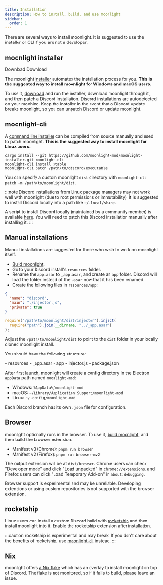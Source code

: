 ```yaml
---
title: Installation
description: How to install, build, and use moonlight
sidebar:
  order: 1
---
```


There are several ways to install moonlight. It is suggested to use the installer or CLI if you are not a developer.

## moonlight installer

<LinkButton href="https://github.com/moonlight-mod/moonlight-installer/releases/latest/download/moonlight-installer.exe" icon="seti:windows">Download</LinkButton>
<LinkButton href="https://github.com/moonlight-mod/moonlight-installer/releases/latest/download/moonlight-installer-macos.dmg" icon="apple">Download</LinkButton>

The moonlight [installer](https://github.com/moonlight-mod/moonlight-installer) automates the installation process for you. **This is the suggested way to install moonlight for Windows and macOS users.**

To use it, [download](https://github.com/moonlight-mod/moonlight-installer/releases/latest) and run the installer, download moonlight through it, and then patch a Discord installation. Discord installations are autodetected on your machine. Keep the installer in the event that a Discord update breaks moonlight, so you can unpatch Discord or update moonlight.

## moonlight-cli

A [command line installer](https://github.com/moonlight-mod/moonlight-installer/tree/main/crates/moonlight-cli) can be compiled from source manually and used to patch moonlight. **This is the suggested way to install moonlight for Linux users.**

```shell
cargo install --git https://github.com/moonlight-mod/moonlight-installer.git moonlight-cli
moonlight-cli install stable
moonlight-cli patch /path/to/discord/executable
```

You can specify a custom moonlight `dist` directory with `moonlight-cli patch -m /path/to/moonlight/dist`.

:::note
Discord installations from Linux package managers may not work well with moonlight (due to root permissions or immutability). It is suggested to install Discord locally into a path like `~/.local/share`.

A script to install Discord locally (maintained by a community member) is available [here](https://gist.github.com/maddymeows/6af1a5d5a870c13b7b159c4463edee70). You will need to patch this Discord installation manually after installing it.
:::

## Manual installations

Manual installations are suggested for those who wish to work on moonlight itself.

- [Build moonlight](/dev/setup).
- Go to your Discord install's `resources` folder.
- Rename the `app.asar` to `_app.asar`, and create an `app` folder. Discord will load the folder instead of the `.asar` now that it has been renamed.
- Create the following files in `resources/app`:

```json title="package.json"
{
  "name": "discord",
  "main": "./injector.js",
  "private": true
}
```

```js title="injector.js"
require("/path/to/moonlight/dist/injector").inject(
  require("path").join(__dirname, "../_app.asar")
);
```

Adjust the `/path/to/moonlight/dist` to point to the `dist` folder in your locally cloned moonlight install.

You should have the following structure:

<FileTree>
- resources
  - _app.asar
  - app
    - injector.js
    - package.json
</FileTree>

After first launch, moonlight will create a config directory in the Electron `appData` path named `moonlight-mod`:

- Windows: `%AppData%/moonlight-mod`
- macOS: `~/Library/Application Support/moonlight-mod`
- Linux: `~/.config/moonlight-mod`

Each Discord branch has its own `.json` file for configuration.

## Browser

moonlight optionally runs in the browser. To use it, [build moonlight](/dev/setup), and then build the browser extension:

- Manifest v3 (Chrome): `pnpm run browser`
- Manifest v2 (Firefox): `pnpm run browser-mv2`

The output extension will be at `dist/browser`. Chrome users can check "Developer mode" and click "Load unpacked" in `chrome://extensions`, and Firefox users can click "Load Temporary Add-on" in `about:debugging`.

Browser support is experimental and may be unreliable. Developing extensions or using custom repositories is not supported with the browser extension.

## rocketship

Linux users can install a custom Discord build with [rocketship](https://github.com/moonlight-mod/rocketship) and then install moonlight into it. Enable the rocketship extension after installation.

:::caution
rocketship is experimental and may break. If you don't care about the benefits of rocketship, use [moonlight-cli](#moonlight-cli) instead.
:::

## Nix

moonlight offers [a Nix flake](https://github.com/moonlight-mod/moonlight/blob/main/flake.nix) which has an overlay to install moonlight on top of Discord. The flake is not monitored, so if it fails to build, please leave an issue.
